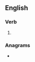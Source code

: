==English==

===Verb===
{{head|en|verb form}}

# {{en-past of|prorate}}

===Anagrams===
* {{anagrams|en|parroted|predator|protrade|rope dart|teardrop}}